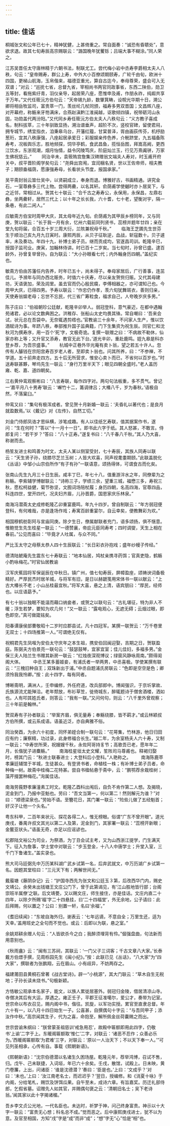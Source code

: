 ```yaml
---
---
---
```

title: 佳话
---



桐城张文和公年已七十，精神犹健，上甚倚重之。常自面奏：“诚恐有昏聩处”，意欲求退。故其七旬寿辰高宗赐联云：“潞国晚年犹矍铄；吕端大事不糊涂。”同人荣之。

江苏吴晋任太守唐林精于六朝书法，制联尤工。尝代梅小岩中丞寿李爵相太夫人八秩，句云：“皇帝赐寿，群公上寿，中外大小百僚颂期颐寿，广轮千由旬，欧洲十四国，更梯山航海，玉帛偕来，福德亚重光，算自古迄今，奉母尊荣，盛会可入无双谱；”对云：“巡抚七省，总督九省，宰相尚书两官同政事省，东西二陕伯，勋卫五等封，看拖紫纡青，羽仪亲导，起居荣八座，愿惟申及甫，作朋永祚，纯嘏共享于万年。”又代任筱沅方伯句云：“天帝锡九龄，数肇箕畴，设帨光华期十日，溯公卿将相岳牧监司，富贵萃一门，羡丝纶几杖同颁，福寿多男双晋国；文昌辉八座，对开幕府，称觞来牙笏满床，合燕赵滇黔江淮闽越，讴歌倾四镇，祝带砺河山永固，功勋盖代两汾阳。”又代同乡寿任筱沅方伯太夫人八秩句云：“义方教子喜成名，制科拔萃，三十年驯致显扬，溯治谱垂声，超阶不次，竖校官碑，留使君舄，拥专城节，绣宜指衣，洎秉皋乌台，开藩红籀，甘棠普泽，胥由画荻传芬，机杼励葱珩，宜其八秩康强，八座起居承爱日；彩服娱亲传色养，介觥跻堂，九五福备陈寿考，况板舆乐志，胜地频探，饲华亭鹤，食武昌鱼，揽恒岳图，拜嵩高阙，更西江饮水，东浙观潮，烟月怡情，益令冈陵笃庆，阶庭灿兰玉，行见万熹阗骈，万家生佛祝慈云。” 　　同治辛未，袁筱隖宫詹集汉碑赠翁文端夫人寿对，时玉甫开府关中，叔平晋阶阁学矣句云：“尧舜出宫闱，宜闰梱名贤，世以王佐帝师，相夫教子；期颐垂福荫，愿康强寿母，长看状头节度，报国承家。”

吴平斋封翁云筮仕吴中，以贤嗣成立，奉身而退。博雅好古，书画精通。讲究金石，一室尊彝多三代上物。尝得两罍，以名其轩。俞荫甫学使樾时亦卜居吴下，与之近邻，常相过从。贺其七十联云：“合千古之寿寿公，永保用，永保昌，左鼎右彝，坐两罍轩，居然三代上；以十年之长长我，六十耆，七十老，望衡对宇，隔一条巷，有此二闲人。”

应敏斋方伯宝时周甲大庆，其太母年近九旬。俞荫甫为其甲辰乡榜同年，又与同庚，贺以联云：“长于我一月有余，忆卅六载前同列贤书，蕊榜并题年廿四；亲在堂九旬将届，合百五十岁三周大衍，兰陔兼祝母千秋。” 　　临海王芝圃先生世芬生于顺治己亥九月九日寅时。康熙丙辰，从贝子征耿逆，血战，斩寇数十。贝子遽率，未及奏功。年四十九，补博士弟子员。继而贡成均，官遂昌司训。乾隆辛巳，授国子监司业。庚寅，加翰林侍讲。时已百十二岁矣。当七旬时，孙曾已盛。逮百龄外，孙曾复举曾孙。自为联云：“大小孙眼看七代；内外翰身历四朝。”盖纪实也。

敏斋方伯由苏藩任内告养，时年已五十，尚未得子。奉母家居后，广行善事，连茁佳儿。予濒年与同办西北赈务，时值六十庆寿，尽以亲友贺赀归赈。又代其母建坊，天语褒加，荣及闾里。虽去官而仍心殷民瘼，李傅相器之，亦可谓知己也。今周甲大庆，已得四男。予寿以联云：“作忠仍作孝，羡六旬犹舞斑衣，善则归亲，天使寿翁娱老母；忘世不忘民，代三省广筹粒食，福求自己，人夸晚岁庆多男。”

陈子庄曰：“伯祖朝珍公廷献，乾隆辛卯举人。弱冠登科，意气豪迈，在都中遇翰苑诸君，必以论文数典困之。洪稚存、张船山太史均畏其锋。常自嘲曰：‘吾来会试，状元总在吾袋中。无奈辄遇剪绺也。’官教谕三十余年，不问家人生产，惟以饮酒赋诗为事。年跻八秩，奉部推升国子监典籍，门下生集资为祝生辰。同官仁和沈秋河为撰寿序，用一百个‘死’字，文极奇诡。复撰一联赠之曰：‘不病故不勒休，仙家亦称上等；又升官又添寿，教官无此下台。’道光辛卯，重赴鹿鸣。姪九皋是科亦登乡荐，为吾宗盛事。” 　　杭城中正巷外华光庵有卖卜翁，望之若五十许人。忽传有人醵钱在宗阳宫寿百岁老人者，至即卖卜翁也。问其所养，曰：“不参禅，不学道。五十前奔走四方。五十后无所营求，惟安心卖卜而已，不省何以百岁也。”时送寿联甚夥，琴坞先生一联云：“身行万里半天下；眼见四朝全盛时。”老人盖历雍、乾、嘉、道四朝矣。

江右黄仲鸾观察彬曰：“八言寿联，每作四字对。两句句法板重，多不贯气。曾记一‘嘉平月八十男寿’联云：‘嶰竹十二，筩调律吕；大椿八千，岁为春秋。’语极自然，不落窠臼。”

仲鸾又曰：“集句有极浑成者。曾见贺十月新婚一联云：‘夫昏礼以著代也；是良月就盈数焉。’以《戴记》对《左传》，自然工切。”

刘金门侍郎凤诰才思纵横，涉笔成趣。有人以佳纸乞寿联，值其据案作书，遂问：“生在何时？”答以“十一月十一日”。即书此六字于纸。其人怒甚，不敢言。侍郎复问：“若干岁？”答曰：“八十正寿。”遂复书曰：“八千春八千秋。”其人乃大喜，称谢而去。

杨笙友进士和鸣善为时文，太夫人某以侧室受封，七十寿辰，其族人同寿以联云：“天生贤子孙，绕膝尽芝兰玉树；人皆大欢喜，同声视耄耋期颐。”此联盖脱化《丛话》中邹小山宗伯所作“有子有孙”一联语意，颂扬得体，可谓食古而化矣。

张南山先生九月三十日生辰。咸丰丁巳，年七十八，值重游泮水之年，同僚辈为之称觞。李紫辅学博献联云：“诗称三子，学绩三余，望重三城，福懋三多，寿祝三秋，愿松柯益健，菊节弥坚，文囿词场陪杖履；身历四朝，名高四海，官尊四品，科连四世，堂开四代，况夫妇齐眉，儿孙晋爵，国恩家庆乐林泉。”

南海冯潜斋太史成修乾隆乙卯重宴鹿鸣，年九十四岁。曾自制联云：“年方弱冠便登科，有何难哉，亦是逢场作戏；寿寓百龄重宴尔，自云幸矣，便教舞彩为欢。”

相国穆鹤舫彰阿与宣庙同庚。除夕生日，僚属献联者充门，语多颂扬，俱不惬意。惟鲍觉生先生桂星一联云：“一德赞襄，帝庇元臣同寿考；四时调燮，天生上相在春前。”公见而喜曰：“毕竟才人吐属，与众不同。”

严比玉太守之母蔡太恭人四十生辰联云：“长日彩衣孙抱戏；盛年纱幔子传经。”

德清陆虩庵先生震东七十寿联云：“地本仙居，鸠杖亲携寻药饵；官真吏隐，鹤觞小酌咏梅花。”时官仙居教谕

汉军庆蕉园将军保诞辰在中秋日。镇广州，值七旬寿辰，屏幛盈座，颂祷谀词备极精好。严厚民杰时居羊城，与将军有旧，是日以赫蹏笺用宋体书一联以献云：“上古大椿长不老；小山丛桂最宜秋。”将军大喜，悬之上清，语宾朋曰：“厚民，经师也。以庄语勗予。”

有七十翁以独眠不能温而藉口纳妾者，或贺之以联句云：“古礼堪征，特为非人不暖；浮生若梦，要知为欢几何！”又一联云：“露电观心，无遮无碍；云烟过眼，即色即空。”真可做箴铭矣。

阳春谭康侯部曹敬昭十二岁时应郡县试，凡十四冠军。某撰一联贺云：“万千卷里无双士；十四场推第一人。”可谓绝无仅有。

祝桐君先生凤喈为安伯太守庆年之本生祖，携安伯回闽迎娶，吉期之日，贺联盈庭。陈弼夫方伯景亮一联句云：“鼓瑟鼓琴，宜家宜室；佳儿佳妇，多福多男。”金保三夫人陆兰生书赠其新房一联云：“红烛夜深观博议；绿窗风静咏周南。”颇得闺阁大体。 　　中丞王某多蓄姬妾，有浦氏者一举两男，中丞喜极。学使某撰有联云：“三槐旧种自王；双珠新出于浦。”中丞自题浦氏房联云：“色即是空空是色；卿须怜我我怜卿。”按：此十四字，每有同者。

博晰斋明，满洲人，壬申编修，外任府道，改兵部郎中。博闻强识，于京圻掌故、氏族源流尤能殚洽。老年颓放，布衫草笠，徙倚城东，醉辄题诗于僧舍酒楼，洒如也。人有叩其姓氏者，则答云：“我有一联。”又问何句，则云：“八千里外曾观察；三十年前是翰林。”

贺双寿有子孙者联云：“举案齐眉，俱无量寿；奉觞绕膝，皆不羁才。”或云林颖叔方伯所撰，或云系成语。语虽近泛，亦自典雅不俗。

同治癸酉，为余六十初度，同怀弟姪合制一联句云：“花萼集，竹林游，他日归田应有约；廉察精，功过录，此身修福合长生。”越二年，为余室杨夫人六十寿，又制一联云；“中寿世所荣，祝嫂嫂千秋，永佐阿哥持豸节；高歌吾已老，愿年年二月，长偕犹子进麋觞。” 　　南海桂星垣太史文耀，笙陔司马尊甫也。释褐归娶时，榜其门云：“秋进士联春进士；大登科后小登科。”人艳称之。 　　南海陈鹿苹孝廉廷辅馆于羊城，生徒甚众。有登贤书者，命植桂一株；有补博士弟子员者，命种梅一树。故斋中桂梅二花特甚。尝自书楹帖悬于斋中，云：“鹏鹗荐余栽桂树；藻芹掇罢种梅花。”洵属佳话。

南海劳莪野孝廉潼素工时文。乾隆乙酉科出闱后，自负不肯作第二人想。及揭晓，泥金到门，乃报中亚魁也。劳曰：“吾文当第一，何以第二！然则解元为谁？”对曰：“顺德梁泉也。”劳始不语。至簪花日，其门署一联云：“险些儿做了五经魁首；好汉子让他一个头名。”

粤东科甲，二百年来状元、探花各得二人，惟无榜眼。俗谓“广东不曾开眼”。道光庚戌，番禺许叔文其光以第二人及第，泥金到门，其家署一联云：“蕊榜开新眼；金鳌亚状头。”语虽无奇，亦足以应谣谚也。

松郡陆文裕公为司业，为祭酒，为丁丑会试主考，又为山西浙江提学，门生满天下。征入为詹事，学士堂中对联云：“步玉登金，十八人中唐学士；升堂入室，三千门下鲁诸生。”盖实录也。

熊大司马廷弼先中万历某科湖广武乡试第一名，后弃武就文，中万历湖广乡试第一名。因题其堂柱曰：“三元天下有；两解世间无。”

戴菔塘《藤阴杂记》云：“护国寺西先为张文和公廷玉３第，后改西华门内，赐史文靖公。余癸未出钱塘王文庄公门下，曾于此第谒见，有‘江山胜地皆行部；台阁崇班半属僚’之联。后文靖甍，又以赐文庄，师生接住，亦是佳话。文庄内直二十四年，以除夕所赐‘福’字二十四悬挂，曰‘二十四福堂’，外无余地，公子请曰：此后拜赐，何以置之？公曰：别置一轩，名曰‘余福’。”

《耆旧续闻》：“东坡自海外归，谢表云：‘七年远谪，不意自全；万里生还，适为天幸。’盖用班史之全句而不觉也。或云：后即以为联，悬之室。”

余姚郑耕余赠人句云：“人皆欲杀今之白；我醉须埋背有伶。”倔强盘曲，句法新而用意别也。

《秋雨盦》云：“闽有三苏祠，其联云：‘一门父子三词客；千古文章八大家。’长泰戴方伯燝手撰，见周栎园先生《闽小纪》。”按：此联已见《丛话》，“八大家”为“四大家”，撰联者为张鹏翔，云在眉山。小有歧异，不妨两存之。

福建莆田县黄桐石曾著《战古堂诗》。辟一“小桃源”，其大门联云：“草木自生无税地；子孙长读未烧书。”句极新颖。

方恪敏公观承本名家子，能文，以族人累徙居塞外。弱冠归金陵，借居清凉山寺。寺僧决其后有大运，厚遇之。雍正壬子，平郡王征准噶尔，爱公才，奏带为记室。世宗命以布衣召见，赐内阁中书，偕往。凯旋，以军功实授。累官至直隶总督。年六十有一，以八月十四日始生一子。公喜甚，自撰偶句十字云：“与吾同甲子；添汝作中秋。”高宗闻其生子，代为之喜，命抱至，解所佩金丝荷囊赐之而出。

世宗尝谕朱纲曰：“朕曾蒙圣祖慈训‘戒急用忍’，故殿中匾额即用此四字，仍敬书‘上谕’二字于上。东暖阁匾额取‘惟仁’二字，对联云：‘诸恶不忍作；众善必乐为。’西暖阁匾额取‘为君难’三字，对联云：‘原以一人治天下；不以天下奉一人。’”可见列圣相承，心传有自。事载《熙朝新语》。

《熙朝新语》：“沈宗伯德潜以名诸生久困场屋。乾隆元年，荐举鸿博，召试不售，归。戊午、己未联捷，入词垣，年已六十余矣。壬戌，散馆，试殿上。日未映，黄门卷簾，上出，问诸臣：‘谁是沈德潜？’奏曰：‘臣是也。’上曰：‘文成乎？’对曰：‘未也。’上曰：‘汝江南老名士，而迟迟乎？’翌日，授编修。和《消夏十咏》于内阁，分给笔札，赐饮及饼饵瓜果。自午至未，成诗六章。有旨嘉奖。历迁礼部侍郎，乞假省墓。诏赠先人如其官，并赐偶句褒之云：‘清朝旧名士；吴下老诗翁。’闻其家以此十字揭诸楣。”

吾乡李文贞公光地，一代名臣也。未达时，祈梦于神，问己终身富贵。神示以十大字一联云：“富贵无心想；科名总不成。”觉而恶之。后中康熙庚戌进士，犹不以为意。及官至相国，方知“戌”字是“成”而非“成”；“想”字无“心”恰是“相”也。